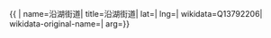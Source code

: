 {{ {{{1|PRC admin/showdata}}}|
name=沿湖街道|
title=沿湖街道|
lat=|
lng=|
wikidata=Q13792206|
wikidata-original-name=|
arg={{{arg|}}}}}